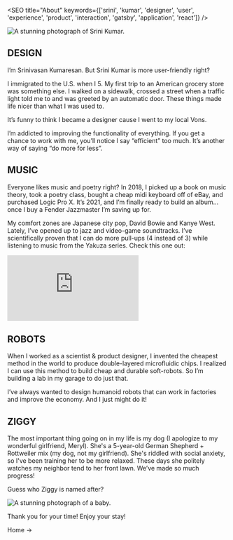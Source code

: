 
<SEO title="About" keywords={['srini', 'kumar', 'designer', 'user', 'experience', 'product', 'interaction', 'gatsby', 'application', 'react']} />

<img src={me} alt="A stunning photograph of Srini Kumar." class="center"/>

## DESIGN

I’m Srinivasan Kumaresan. But Srini Kumar is more user-friendly right?

I immigrated to the U.S. when I 5. My first trip to an American grocery store was something else. I walked on a sidewalk, crossed a street when a traffic light told me to and was greeted by an automatic door. These things made life nicer than what I was used to.

It’s funny to think I became a designer cause I went to my local Vons. 

I’m addicted to improving the functionality of everything. If you get a chance to work with me, you’ll notice I say “efficient” too much. It’s another way of saying “do more for less”.


## MUSIC

Everyone likes music and poetry right? In 2018, I picked up a book on music theory, took a poetry class, bought a cheap midi keyboard off of eBay, and purchased Logic Pro X. It’s 2021, and I’m finally ready to build an album… once I buy a Fender Jazzmaster I’m saving up for. 

My comfort zones are Japanese city pop, David Bowie and Kanye West. Lately, I’ve opened up to jazz and video-game soundtracks. I’ve scientifically proven that I can do more pull-ups (4 instead of 3) while listening to music from the Yakuza series. Check this one out:

<div class="center"> 
    <iframe src="https://www.youtube-nocookie.com/embed/VD6__C2Ht6M" frameborder="0" allow="accelerometer; autoplay; clipboard-write; encrypted-media; gyroscope; picture-in-picture" allowfullscreen ></iframe>
</div>

## ROBOTS

When I worked as a scientist & product designer, I invented the cheapest method in the world to produce double-layered microfluidic chips. I realized I can use this method to build cheap and durable soft-robots. So I’m building a lab in my garage to do just that.

I’ve always wanted to design humanoid robots that can work in factories and improve the economy. And I just might do it!

## ZIGGY

The most important thing going on in my life is my dog (I apologize to my wonderful girlfriend, Meryl). She's a 5-year-old German Shepherd + Rottweiler mix (my dog, not my girlfriend). She's riddled with social anxiety, so I've been training her to be more relaxed. These days she politely watches my neighbor tend to her front lawn. We’ve made so much progress!

Guess who Ziggy is named after?

<img src={ziggy} alt="A stunning photograph of a baby." class="center" />

Thank you for your time! Enjoy your stay!
<Link to="/">Home -></Link>



